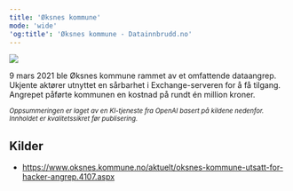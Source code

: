 ```yaml
---
title: 'Øksnes kommune'
mode: 'wide'
'og:title': 'Øksnes kommune - Datainnbrudd.no'
---
```


<Frame>
<img src="/images/oksnes-kommune.png" noZoom/>
</Frame>

9 mars 2021 ble Øksnes kommune rammet av et omfattende dataangrep. Ukjente aktører utnyttet en sårbarhet i Exchange-serveren for å få tilgang. Angrepet påførte kommunen en kostnad på rundt én million kroner.

<sup><i>Oppsummeringen er laget av en KI-tjeneste fra OpenAI basert på kildene nedenfor. Innholdet er kvalitetssikret før publisering.</i></sup>

## Kilder
- https://www.oksnes.kommune.no/aktuelt/oksnes-kommune-utsatt-for-hacker-angrep.4107.aspx
